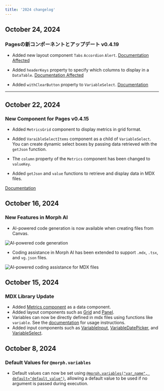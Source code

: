 ```yaml
---
title: '2024 changelog'
---
```


## October 24, 2024

### Pagesの新コンポーネントとアップデート v0.4.19

- Added new layout component `Tabs` `Accordion` `Alert`. [Documentation Affected](/data-application/en/layout-components)

- Added `headerKeys` property to specify which columns to display in a `DataTable`. [Documentation Affected](/data-application/en/data-components)

- Added `withClearButton` property to `VariableSelect`. [Documentation](/data-application/en/use-variables)

---

## October 22, 2024

### New Component for Pages v0.4.15

- Added `MetricsGrid` component to display metrics in grid format.

- Added `VaraibleSelectItems` component as a child of `VariableSelect`. You can create dynamic select boxes by passing data retrieved with the `getJson` function.

- The `column` property of the `Metrics` component has been changed to `valueKey`.

- Added `getJson` and `value` functions to retrieve and display data in MDX files.

[Documentation](/data-application/en/data-components)

## October 16, 2024

### New Features in Morph AI

- AI-powered code generation is now available when creating files from Canvas.

<img
    src="/assets/images/changelog/2024/changelog-ai-code-generation.png"
    alt="AI-powered code generation"
/>

- Coding assistance in Morph AI has been extended to support `.mdx`, `.tsx`, and `vg.json` files.

<img
    src="/assets/images/changelog/2024/changelog-mdx-codeassistant.png"
    alt="AI-powered coding assistance for MDX files"
/>

## October 15, 2024

### MDX Library Update

- Added [Metrics component](/data-application/en/data-components#metrics) as a data component.
- Added layout components such as [Grid](/data-application/en/layout-components#grid) and [Panel](/data-application/en/layout-components#panel).
- Variables can now be directly defined in mdx files using functions like `variable`. See the [documentation](/data-application/en/use-variables) for usage instructions.
- Added input components such as [VariableInput](/data-application/en/use-variables#variableinput), [VariableDatePicker](/data-application/en/use-variables#variabledatepicker), and [VariableSelect](/data-application/en/use-variables#variableselect).

## October 8, 2024

### Default Values for `@morph.variables`

- Default values can now be set using [`@morph.variables("var_name", default="default_value")`](/sql-python/en/python/morph-variables), allowing a default value to be used if no argument is passed during execution.